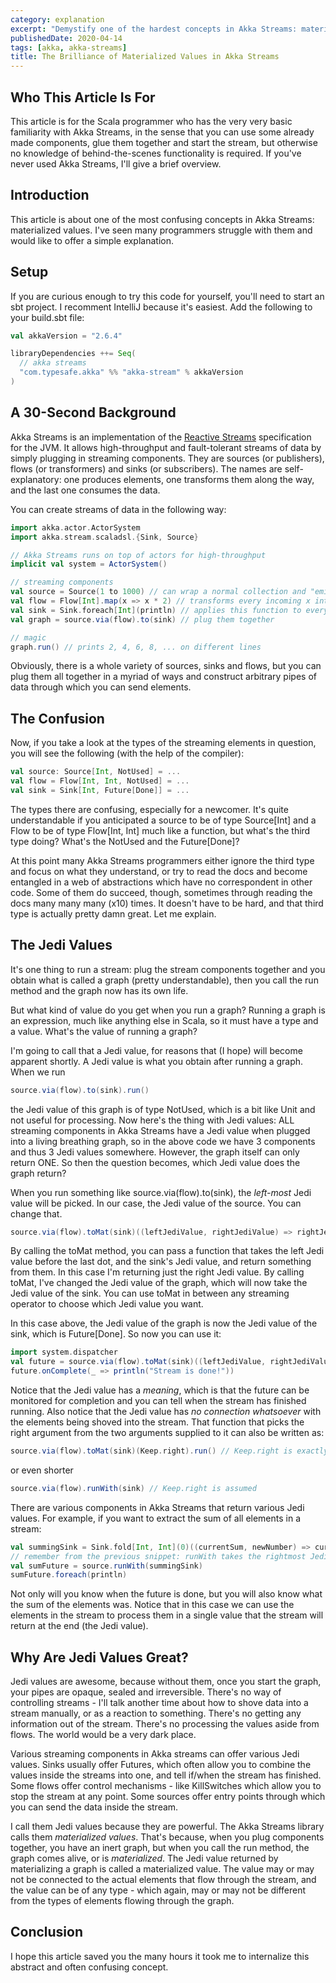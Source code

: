 ```yaml
---
category: explanation
excerpt: "Demystify one of the hardest concepts in Akka Streams: materialized values made simple"
publishedDate: 2020-04-14
tags: [akka, akka-streams]
title: The Brilliance of Materialized Values in Akka Streams
---
```


## Who This Article Is For

This article is for the Scala programmer who has the very very basic familiarity with Akka Streams, in the sense that you can use some already made components, glue them together and start the stream, but otherwise no knowledge of behind-the-scenes functionality is required. If you've never used Akka Streams, I'll give a brief overview.

## Introduction

This article is about one of the most confusing concepts in Akka Streams: materialized values. I've seen many programmers struggle with them and would like to offer a simple explanation.

## Setup

If you are curious enough to try this code for yourself, you'll need to start an sbt project. I recomment IntelliJ because it's easiest. Add the following to your build.sbt file:

```scala
val akkaVersion = "2.6.4"

libraryDependencies ++= Seq(
  // akka streams
  "com.typesafe.akka" %% "akka-stream" % akkaVersion
)
```

## A 30-Second Background

Akka Streams is an implementation of the [Reactive Streams](https://www.reactivemanifesto.org) specification for the JVM. It allows high-throughput and fault-tolerant streams of data by simply plugging in streaming components. They are sources (or publishers), flows (or transformers) and sinks (or subscribers). The names are self-explanatory: one produces elements, one transforms them along the way, and the last one consumes the data.

You can create streams of data in the following way:

```scala
import akka.actor.ActorSystem
import akka.stream.scaladsl.{Sink, Source}

// Akka Streams runs on top of actors for high-throughput
implicit val system = ActorSystem()

// streaming components
val source = Source(1 to 1000) // can wrap a normal collection and "emit" the elements one at a time
val flow = Flow[Int].map(x => x * 2) // transforms every incoming x into 2 * x
val sink = Sink.foreach[Int](println) // applies this function to every element that goes into it
val graph = source.via(flow).to(sink) // plug them together

// magic
graph.run() // prints 2, 4, 6, 8, ... on different lines
```

Obviously, there is a whole variety of sources, sinks and flows, but you can plug them all together in a myriad of ways and construct arbitrary pipes of data through which you can send elements.

## The Confusion

Now, if you take a look at the types of the streaming elements in question, you will see the following (with the help of the compiler):

```scala
val source: Source[Int, NotUsed] = ...
val flow = Flow[Int, Int, NotUsed] = ...
val sink = Sink[Int, Future[Done]] = ...
```

The types there are confusing, especially for a newcomer. It's quite understandable if you anticipated a source to be of type Source[Int] and a Flow to be of type Flow[Int, Int] much like a function, but what's the third type doing? What's the NotUsed and the Future[Done]?

At this point many Akka Streams programmers either ignore the third type and focus on what they understand, or try to read the docs and become entangled in a web of abstractions which have no correspondent in other code. Some of them do succeed, though, sometimes through reading the docs many many many (x10) times. It doesn't have to be hard, and that third type is actually pretty damn great. Let me explain.

## The Jedi Values

It's one thing to run a stream: plug the stream components together and you obtain what is called a graph (pretty understandable), then you call the run method and the graph now has its own life.

But what kind of value do you get when you run a graph? Running a graph is an expression, much like anything else in Scala, so it must have a type and a value. What's the value of running a graph?

I'm going to call that a Jedi value, for reasons that (I hope) will become apparent shortly. A Jedi value is what you obtain after running a graph. When we run

```scala
source.via(flow).to(sink).run()
```

the Jedi value of this graph is of type NotUsed, which is a bit like Unit and not useful for processing. Now here's the thing with Jedi values: ALL streaming components in Akka Streams have a Jedi value when plugged into a living breathing graph, so in the above code we have 3 components and thus 3 Jedi values somewhere. However, the graph itself can only return ONE. So then the question becomes, which Jedi value does the graph return?

When you run something like source.via(flow).to(sink), the _left-most_ Jedi value will be picked. In our case, the Jedi value of the source. You can change that.

```scala
source.via(flow).toMat(sink)((leftJediValue, rightJediValue) => rightJediValue).run()
```

By calling the toMat method, you can pass a function that takes the left Jedi value before the last dot, and the sink's Jedi value, and return something from them. In this case I'm returning just the right Jedi value. By calling toMat, I've changed the Jedi value of the graph, which will now take the Jedi value of the sink. You can use toMat in between any streaming operator to choose which Jedi value you want.

In this case above, the Jedi value of the graph is now the Jedi value of the sink, which is Future[Done]. So now you can use it:

```scala
import system.dispatcher
val future = source.via(flow).toMat(sink)((leftJediValue, rightJediValue) => rightJediValue).run()
future.onComplete(_ => println("Stream is done!"))
```

Notice that the Jedi value has a _meaning_, which is that the future can be monitored for completion and you can tell when the stream has finished running. Also notice that the Jedi value has _no connection whatsoever_ with the elements being shoved into the stream. That function that picks the right argument from the two arguments supplied to it can also be written as:

```scala
source.via(flow).toMat(sink)(Keep.right).run() // Keep.right is exactly (a, b) => b
```

or even shorter

```scala
source.via(flow).runWith(sink) // Keep.right is assumed
```

There are various components in Akka Streams that return various Jedi values. For example, if you want to extract the sum of all elements in a stream:

```scala
val summingSink = Sink.fold[Int, Int](0)((currentSum, newNumber) => currentSum + newNumber)
// remember from the previous snippet: runWith takes the rightmost Jedi value
val sumFuture = source.runWith(summingSink)
sumFuture.foreach(println)
```

Not only will you know when the future is done, but you will also know what the sum of the elements was. Notice that in this case we can use the elements in the stream to process them in a single value that the stream will return at the end (the Jedi value).

## Why Are Jedi Values Great?

Jedi values are awesome, because without them, once you start the graph, your pipes are opaque, sealed and irreversible. There's no way of controlling streams - I'll talk another time about how to shove data into a stream manually, or as a reaction to something. There's no getting any information out of the stream. There's no processing the values aside from flows. The world would be a very dark place.

Various streaming components in Akka streams can offer various Jedi values. Sinks usually offer Futures, which often allow you to combine the values inside the streams into one, and tell if/when the stream has finished. Some flows offer control mechanisms - like KillSwitches which allow you to stop the stream at any point. Some sources offer entry points through which you can send the data inside the stream.

I call them Jedi values because they are powerful. The Akka Streams library calls them _materialized values_. That's because, when you plug components together, you have an inert graph, but when you call the run method, the graph comes alive, or is _materialized_. The Jedi value returned by materializing a graph is called a materialized value. The value may or may not be connected to the actual elements that flow through the stream, and the value can be of any type - which again, may or may not be different from the types of elements flowing through the graph.

## Conclusion

I hope this article saved you the many hours it took me to internalize this abstract and often confusing concept.
